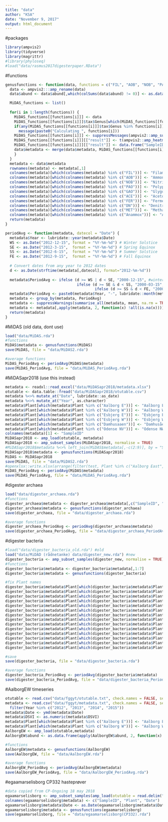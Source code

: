 ```yaml
---
title: "data"
author: "KSA"
date: "November 9, 2017"
output: html_document
---
```


#packages
```r
library(ampvis2)
library(tidyverse)
library(magrittr)
#library(phyloseq)
#load("data/rasmus2017digesterpaper.RData")
```

#functions
```r
genusfunctions <- function(data, functions = c("FIL", "AOB", "NOB", "PAO", "GAO", "MET", "ACE", "FER", "DN", "Anammox")) {
  data <- ampvis2:::amp_rename(data)
  data$abund <- data$abund[,which(colSums(data$abund) != 0)] <- as.data.frame(apply(data$abund[,which(colSums(data$abund) != 0), drop = FALSE], 2, function(x) x/sum(x)*100))

  MiDAS_functions <- list()
  
  for(i in 1:length(functions)) {
    MiDAS_functions[[functions[i]]] <- data
    MiDAS_functions[[functions[i]]]$tax$Genus[which(MiDAS_functions[[functions[i]]]$tax$Genus %in% as.character(ampvis2::MiF$Genus[which(ampvis2::MiF[,functions[i]] %in% c("POS", "VAR"))]))] <- functions[i]
    if(any(MiDAS_functions[[functions[i]]]$tax$Genus %in% functions[i])) {
      message(paste0("Calculating ", functions[i]))
    MiDAS_functions[[functions[i]]] <- suppressMessages(ampvis2::amp_subset_taxa(MiDAS_functions[[functions[i]]], tax_vector = functions[i]))
    MiDAS_functions[[functions[i]]][["result"]] <- t(ampvis2::amp_heatmap(MiDAS_functions[[functions[i]]], tax_aggregate = "Genus", tax_show = "all", normalise = FALSE, textmap = TRUE))
    MiDAS_functions[[functions[i]]][["result"]] <- data.frame("SampleID" = as.character(rownames(MiDAS_functions[[functions[i]]][["result"]])), MiDAS_functions[[functions[i]]][["result"]])
    data$metadata <- merge(data$metadata, MiDAS_functions[[functions[i]]][["result"]], by = 1)
    }
  }
  metadata <- data$metadata
  rownames(metadata) <- metadata[,1]
  colnames(metadata)[which(colnames(metadata) %in% c("FIL"))] <- "Filamentous"
  colnames(metadata)[which(colnames(metadata) %in% c("AOB"))] <- "Ammonia.Oxidizing.Bacteria"
  colnames(metadata)[which(colnames(metadata) %in% c("NOB"))] <- "Nitrite.Oxidizing.Bacteria"
  colnames(metadata)[which(colnames(metadata) %in% c("PAO"))] <- "Polyphosphate.Accumulating.Organisms"
  colnames(metadata)[which(colnames(metadata) %in% c("GAO"))] <- "Glygogen.Accumulating.Organisms"
  colnames(metadata)[which(colnames(metadata) %in% c("ACE"))] <- "Acetogens"
  colnames(metadata)[which(colnames(metadata) %in% c("FER"))] <- "Fermenters"
  colnames(metadata)[which(colnames(metadata) %in% c("DN"))] <- "Denitrifiers"
  colnames(metadata)[which(colnames(metadata) %in% c("MET"))] <- "Methanogens"
  colnames(metadata)[which(colnames(metadata) %in% c("Anammox"))] <- "Anammox"
  return(metadata)
}

periodAvg <- function(metadata, datecol = "Date") {
  metadata$Year <- lubridate::year(metadata$Date)
  WS <- as.Date("2012-12-15", format = "%Y-%m-%d") # Winter Solstice
  SE <- as.Date("2012-3-15",  format = "%Y-%m-%d") # Spring Equinox
  SS <- as.Date("2012-6-15",  format = "%Y-%m-%d") # Summer Solstice
  FE <- as.Date("2012-9-15",  format = "%Y-%m-%d") # Fall Equinox
  
  # Convert dates from any year to 2012 dates
  d <- as.Date(strftime(metadata[,datecol], format="2012-%m-%d"))
  
  metadata$PeriodAvg <- ifelse (d >= WS | d < SE, "2000-12-15", #winter
                                ifelse (d >= SE & d < SS, "2000-03-15", #spring
                                        ifelse (d >= SS & d < FE, "2000-06-15", "2000-09-15"))) #summer, fall
  metadata$PeriodAvg <- paste0(metadata$Year, "-", lubridate::month(metadata$PeriodAvg), "-", lubridate::day(metadata$PeriodAvg)) %>% lubridate::ymd()
  metadata <- group_by(metadata, PeriodAvg)
  metadata <- suppressWarnings(summarise_all(metadata, mean, na.rm = TRUE))
  metadata <- metadata[,apply(metadata, 2, function(x) !all(is.na(x)))]
  return(metadata)
}
```

#MiDAS (old data, dont use)
```r
load("data/MiDAS.rda")
#functions
MiDAS$metadata <- genusfunctions(MiDAS)
save(MiDAS, file = "data/MiDAS2.rda")

#average functions
MiDAS_PeriodAvg <- periodAvg(MiDAS$metadata)
save(MiDAS_PeriodAvg, file = "data/MiDAS_PeriodAvg.rda")
```

#MiDASapr2018 (use this instead)
```r
metadata <- readxl::read_excel("data/MiDASapr2018/metadata.xlsx")
otutable <- data.table::fread("data/MiDASapr2018/otutable.csv")
metadata %<>% mutate_at("Date", lubridate::as_date)
metadata %<>% mutate_at("Year", as.character)
metadata$Plant[which(metadata$Plant %in% c("Aalborg E"))] <- "Aalborg East"
metadata$Plant[which(metadata$Plant %in% c("Aalborg W"))] <- "Aalborg West"
metadata$Plant[which(metadata$Plant %in% c("Esbjerg E"))] <- "Esbjerg East"
metadata$Plant[which(metadata$Plant %in% c("Esbjerg W"))] <- "Esbjerg West"
metadata$Plant[which(metadata$Plant %in% c("Damhusaaen"))] <- "Damhusåen"
metadata$Plant[which(metadata$Plant %in% c("Odense NV"))] <- "Odense NW"
colnames(metadata)[1] <- "SampleID"
MiDASapr2018 <- amp_load(otutable, metadata)
MiDASapr2018 <- amp_subset_samples(MiDASapr2018, normalise = TRUE)
#MiDASapr2018$metadata %<>% left_join(MiDAS$metadata[,-c(2:9)], by = "SampleID")
MiDASapr2018$metadata <- genusfunctions(MiDASapr2018)
MiDAS <- MiDASapr2018
save(MiDAS, file = "data/MiDAS2.rda")
#openxlsx::write.xlsx(arrange(filter(test, Plant %in% c("Aalborg East", "Aalborg West")), Date), "test.xlsx")
MiDAS_PeriodAvg <- periodAvg(MiDAS$metadata)
save(MiDAS_PeriodAvg, file = "data/MiDAS_PeriodAvg.rda")
```


#digester archaea
```r
load("data/digester_archaea.rda")
#functions
digester_archaea$metadata <- digester_archaea$metadata[,c("SampleID", "Date", "Plant", "Temperature")]
digester_archaea$metadata <- genusfunctions(digester_archaea)
save(digester_archaea, file = "data/digester_archaea.rda")

#average functions
digester_archaea_PeriodAvg <- periodAvg(digester_archaea$metadata)
save(digester_archaea_PeriodAvg, file = "data/digester_archaea_PeriodAvg.rda")
```

#digester bacteria
```r
#load("data/digester_bacteria_old.rda") #old
load("data/MiDAD (rådnetanke) data/digester_new.rda") #new
digester_bacteria <- amp_subset_samples(digester_new, normalise = TRUE)
#functions
digester_bacteria$metadata <- digester_bacteria$metadata[,1:7]
digester_bacteria$metadata <- genusfunctions(digester_bacteria)

#fix Plant names
digester_bacteria$metadata$Plant[which(digester_bacteria$metadata$Plant %in% c("aaby"))] <- "Åby"
digester_bacteria$metadata$Plant[which(digester_bacteria$metadata$Plant %in% c("Aalborg oest"))] <- "Aalborg East"
digester_bacteria$metadata$Plant[which(digester_bacteria$metadata$Plant %in% c("Aalborg Vest"))] <- "Aalborg West"
digester_bacteria$metadata$Plant[which(digester_bacteria$metadata$Plant %in% c("Avedoere"))] <- "Avedøre"
digester_bacteria$metadata$Plant[which(digester_bacteria$metadata$Plant %in% c("Damhusaaen"))] <- "Damhusåen"
digester_bacteria$metadata$Plant[which(digester_bacteria$metadata$Plant %in% c("Egaa"))] <- "Egå"
digester_bacteria$metadata$Plant[which(digester_bacteria$metadata$Plant %in% c("Ejby Moelle"))] <- "Ejby Mølle"
digester_bacteria$metadata$Plant[which(digester_bacteria$metadata$Plant %in% c("Esbjerg Vest"))] <- "Esbjerg West"
digester_bacteria$metadata$Plant[which(digester_bacteria$metadata$Plant %in% c("Fornaes"))] <- "Fornæs"
digester_bacteria$metadata$Plant[which(digester_bacteria$metadata$Plant %in% c("Hjoerring"))] <- "Hjørring"
digester_bacteria$metadata$Plant[which(digester_bacteria$metadata$Plant %in% c("Naestved"))] <- "Næstved"
digester_bacteria$metadata$Plant[which(digester_bacteria$metadata$Plant %in% c("Ringkoebing"))] <- "Ringkøbing"
digester_bacteria$metadata$Plant[which(digester_bacteria$metadata$Plant %in% c("Soeholt"))] <- "Søholt"
digester_bacteria$metadata$Plant[which(digester_bacteria$metadata$Plant %in% c("Sohoelt"))] <- "Søholt"

#save
save(digester_bacteria, file = "data/digester_bacteria.rda")

#average functions
digester_bacteria_PeriodAvg <- periodAvg(digester_bacteria$metadata)
save(digester_bacteria_PeriodAvg, file = "data/digester_bacteria_PeriodAvg.rda")
```


#AalborgEW timeseries
```r
otutable <- read.csv("data/fggyt/otutable.txt", check.names = FALSE, sep = "\t")
metadata <- read.csv("data/fggyt/metadata.txt", check.names = FALSE, sep = "\t", colClasses = c("character"))[,c(1,2,4,5,7,8,9)] %>% 
  filter(Year %in% c("2012", "2013", "2014", "2015"))
metadata$Date <- ymd(metadata$Date)
metadata$DSVI <- as.numeric(metadata$DSVI)
metadata$Plant[which(metadata$Plant %in% c("Aalborg E"))] <- "Aalborg East"
metadata$Plant[which(metadata$Plant %in% c("Aalborg W"))] <- "Aalborg West"
AalborgEW <- amp_load(otutable,metadata)
AalborgEW$abund <- as.data.frame(apply(AalborgEW$abund, 2, function(x) x/sum(x)*100))

#functions
AalborgEW$metadata <- genusfunctions(AalborgEW)
save(AalborgEW, file = "data/AalborgEW.rda")

#average functions
AalborgEW_PeriodAvg <- periodAvg(AalborgEW$metadata)
save(AalborgEW_PeriodAvg, file = "data/AalborgEW_PeriodAvg.rda")
```

#egaamarselisborg CP332 hasteprøver
```r
#data copied from CP-Ongoing 18 may 2018
egaamarselisborg <- amp_subset_samples(amp_load(otutable = read.delim("data/aarhusvand CP332/otutable.txt", check.names = FALSE), metadata = openxlsx::read.xlsx("data/aarhusvand CP332/CP332_metadata.xlsx", rows = 1:21, cols = c(1,9,11))), normalise = TRUE)
colnames(egaamarselisborg$metadata) <- c("SampleID", "Plant", "Date")
egaamarselisborg$metadata$Date <- as.Date(egaamarselisborg$metadata$Date, origin = "1899-12-30", format = "%Y-%m-%d")
egaamarselisborg$metadata <- genusfunctions(egaamarselisborg)
save(egaamarselisborg, file = "data/egaamarselisborg(CP332).rda")
```

